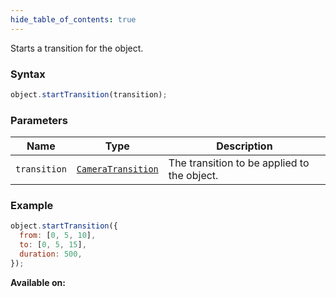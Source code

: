 ```yaml
---
hide_table_of_contents: true
---
```



Starts a transition for the object.

### Syntax

```js
object.startTransition(transition);
```

### Parameters

| Name         | Type                                              | Description                                 |
| ------------ | ------------------------------------------------- | ------------------------------------------- |
| `transition` | [`CameraTransition`](/sdk/types/CameraTransition) | The transition to be applied to the object. |

### Example

```js
object.startTransition({
  from: [0, 5, 10],
  to: [0, 5, 15],
  duration: 500,
});
```

**Available on:** <ClientTag /> <ServerTag />
